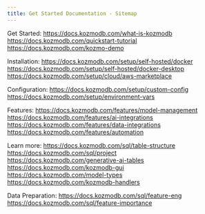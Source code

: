 ```yaml
---
title: Get Started Documentation - Sitemap
---
```


Get Started:
https://docs.kozmodb.com/what-is-kozmodb
https://docs.kozmodb.com/quickstart-tutorial
https://docs.kozmodb.com/kozmo-demo

Installation:
https://docs.kozmodb.com/setup/self-hosted/docker
https://docs.kozmodb.com/setup/self-hosted/docker-desktop
https://docs.kozmodb.com/setup/cloud/aws-marketplace

Configuration:
https://docs.kozmodb.com/setup/custom-config
https://docs.kozmodb.com/setup/environment-vars

Features:
https://docs.kozmodb.com/features/model-management
https://docs.kozmodb.com/features/ai-integrations
https://docs.kozmodb.com/features/data-integrations
https://docs.kozmodb.com/features/automation

Learn more:
https://docs.kozmodb.com/sql/table-structure
https://docs.kozmodb.com/sql/project
https://docs.kozmodb.com/generative-ai-tables
https://docs.kozmodb.com/kozmodb-gui
https://docs.kozmodb.com/model-types
https://docs.kozmodb.com/kozmodb-handlers

Data Preparation:
https://docs.kozmodb.com/sql/feature-eng
https://docs.kozmodb.com/sql/feature-importance
            